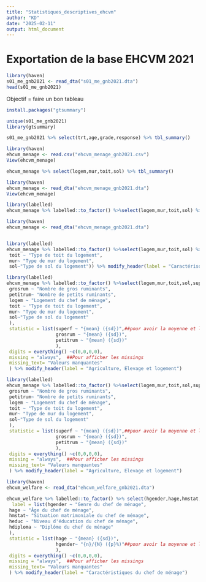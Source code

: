```yaml
---
title: "Statistiques_descriptives_ehcvm"
author: "KD"
date: "2025-02-11"
output: html_document
---
```


# Exportation de la base EHCVM 2021
```r
library(haven)
s01_me_gnb2021 <- read_dta("s01_me_gnb2021.dta")
head(s01_me_gnb2021)
```
Objectif = faire un bon tableau
```r
install.packages("gtsummary")
```
```r
unique(s01_me_gnb2021)
library(gtsummary)

s01_me_gnb2021 %>% select(trt,age,grade,response) %>% tbl_summary()
```

```r
library(haven)
ehcvm_menage <- read.csv("ehcvm_menage_gnb2021.csv")
View(ehcvm_menage)

```
```r
ehcvm_menage %>% select(logem,mur,toit,sol) %>% tbl_summary()
```

```r
library(haven)
ehcvm_menage <- read_dta("ehcvm_menage_gnb2021.dta")
View(ehcvm_menage)

library(labelled)
ehcvm_menage %>% labelled::to_factor() %>%select(logem,mur,toit,sol) %>% tbl_summary()
```
```r
library(haven)
ehcvm_menage <- read_dta("ehcvm_menage_gnb2021.dta")


library(labelled)
ehcvm_menage %>% labelled::to_factor() %>%select(logem,mur,toit,sol) %>% tbl_summary( label = list(logem ~ "Logement du chef de ménage",
 toit ~ "Type de toit du logement",
 mur~ "Type de mur du logement",
 sol~"Type de sol du logement")) %>% modify_header(label = "Caractérisques de l'habitat du ménage")
```

```r

library(labelled)
ehcvm_menage %>% labelled::to_factor() %>%select(logem,mur,toit,sol,superf,grosrum, petitrum) %>% tbl_summary( label = list(superf ~ "Superficie agricole",
 grosrum ~ "Nombre de gros ruminants",
 petitrum~ "Nombre de petits ruminants",
 logem ~ "Logement du chef de ménage",
 toit ~ "Type de toit du logement",
 mur~ "Type de mur du logement",
 sol~"Type de sol du logement"
 ),
 statistic = list(superf ~ "{mean} ({sd})",##pour avoir la moyenne et l'écart-type
                  grosrum ~ "{mean} ({sd})",
                  petitrum ~ "{mean} ({sd})"
                  ),
 digits = everything() ~c(0,0,0,0),
 missing = "always",  ##Pour afficher les missings
 missing_text= "Valeurs manquantes"
 ) %>% modify_header(label = "Agriculture, Elevage et logement")
```


```r

library(labelled)
ehcvm_menage %>% labelled::to_factor() %>%select(logem,mur,toit,sol,superf,grosrum, petitrum) %>% tbl_summary( label = list(superf ~ "Superficie agricole",
 grosrum ~ "Nombre de gros ruminants",
 petitrum~ "Nombre de petits ruminants",
 logem ~ "Logement du chef de ménage",
 toit ~ "Type de toit du logement",
 mur~ "Type de mur du logement",
 sol~"Type de sol du logement"
 ),
 statistic = list(superf ~ "{mean} ({sd})",##pour avoir la moyenne et l'écart-type
                  grosrum ~ "{mean} ({sd})",
                  petitrum ~ "{mean} ({sd})"
                  ),
 digits = everything() ~c(0,0,0,0),
 missing = "always",  ##Pour afficher les missings
 missing_text= "Valeurs manquantes"
 ) %>% modify_header(label = "Agriculture, Elevage et logement")
```




```r
library(haven)
ehcvm_welfare <- read_dta("ehcvm_welfare_gnb2021.dta")

ehcvm_welfare %>% labelled::to_factor() %>% select(hgender,hage,hmstat,heduc,hdiploma) %>% tbl_summary( 
  label = list(hgender ~ "Genre du chef de ménage",
 hage ~ "Âge du chef de ménage",
 hmstat~ "Situation matrimoniale du chef de ménage",
 heduc ~ "Niveau d'éducation du chef de ménage",
 hdiploma ~ "Diplôme du chef de ménage"
 ),
 statistic = list(hage ~ "{mean} ({sd})",
                  hgender~ "{n}/{N} ({p}%)"##pour avoir la moyenne et l'écart-type
                  ),
 digits = everything() ~c(0,0,0,0),
 missing = "always",  ##Pour afficher les missings
 missing_text= "Valeurs manquantes"
 ) %>% modify_header(label = "Caractéristiques du chef de ménage")

```



